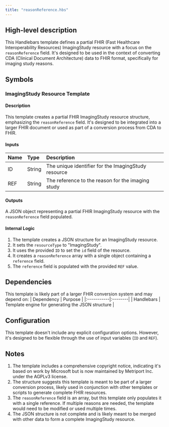 ```yaml
---
title: "reasonReference.hbs"
---
```


## High-level description
This Handlebars template defines a partial FHIR (Fast Healthcare Interoperability Resources) ImagingStudy resource with a focus on the `reasonReference` field. It's designed to be used in the context of converting CDA (Clinical Document Architecture) data to FHIR format, specifically for imaging study reasons.

## Symbols

### ImagingStudy Resource Template
#### Description
This template creates a partial FHIR ImagingStudy resource structure, emphasizing the `reasonReference` field. It's designed to be integrated into a larger FHIR document or used as part of a conversion process from CDA to FHIR.

#### Inputs
| Name | Type | Description |
|:-----|:-----|:------------|
| ID   | String | The unique identifier for the ImagingStudy resource |
| REF  | String | The reference to the reason for the imaging study |

#### Outputs
A JSON object representing a partial FHIR ImagingStudy resource with the `reasonReference` field populated.

#### Internal Logic
1. The template creates a JSON structure for an ImagingStudy resource.
2. It sets the `resourceType` to "ImagingStudy".
3. It uses the provided `ID` to set the `id` field of the resource.
4. It creates a `reasonReference` array with a single object containing a `reference` field.
5. The `reference` field is populated with the provided `REF` value.

## Dependencies
This template is likely part of a larger FHIR conversion system and may depend on:
| Dependency | Purpose |
|:-----------|:--------|
| Handlebars | Template engine for generating the JSON structure |

## Configuration
This template doesn't include any explicit configuration options. However, it's designed to be flexible through the use of input variables (`ID` and `REF`).

## Notes
1. The template includes a comprehensive copyright notice, indicating it's based on work by Microsoft but is now maintained by Metriport Inc. under the AGPLv3 license.
2. The structure suggests this template is meant to be part of a larger conversion process, likely used in conjunction with other templates or scripts to generate complete FHIR resources.
3. The `reasonReference` field is an array, but this template only populates it with a single reference. If multiple reasons are needed, the template would need to be modified or used multiple times.
4. The JSON structure is not complete and is likely meant to be merged with other data to form a complete ImagingStudy resource.